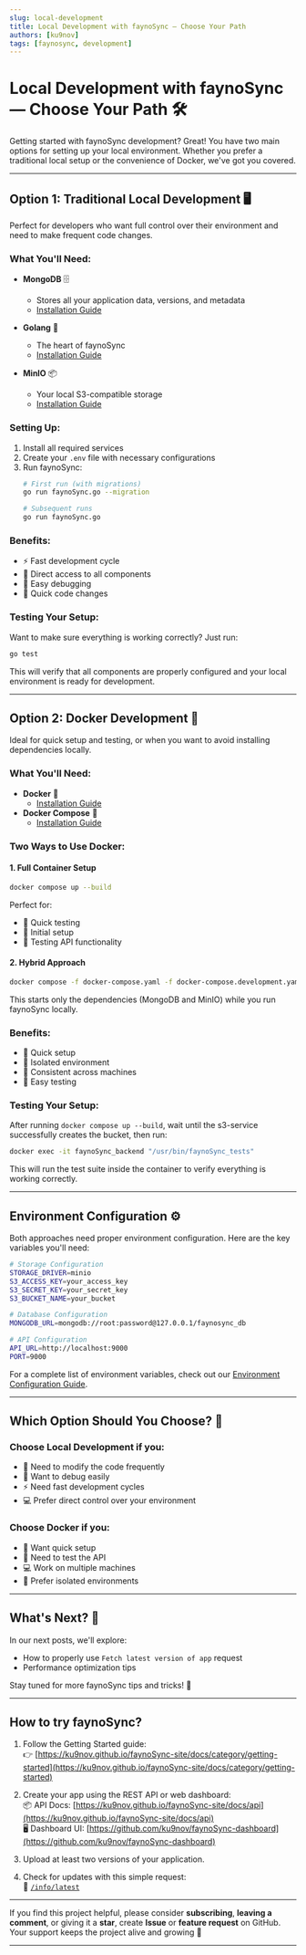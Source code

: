 ```yaml
---
slug: local-development
title: Local Development with faynoSync — Choose Your Path
authors: [ku9nov]
tags: [faynosync, development]
---
```


# Local Development with faynoSync — Choose Your Path 🛠️

Getting started with faynoSync development? Great! You have two main options for setting up your local environment. Whether you prefer a traditional local setup or the convenience of Docker, we've got you covered.

---

## Option 1: Traditional Local Development 🖥️

Perfect for developers who want full control over their environment and need to make frequent code changes.

### What You'll Need:

- **MongoDB** 🗄️
  - Stores all your application data, versions, and metadata
  - [Installation Guide](https://www.mongodb.com/docs/manual/administration/install-community/)

- **Golang** 🐹
  - The heart of faynoSync
  - [Installation Guide](https://go.dev/doc/install)

- **MinIO** 📦
  - Your local S3-compatible storage
  - [Installation Guide](https://min.io/docs/minio/linux/operations/install-deploy-manage/deploy-minio-single-node-single-drive.html)

### Setting Up:

1. Install all required services
2. Create your `.env` file with necessary configurations
3. Run faynoSync:
   ```bash
   # First run (with migrations)
   go run faynoSync.go --migration
   
   # Subsequent runs
   go run faynoSync.go
   ```

### Benefits:
- ⚡ Fast development cycle
- 🔧 Direct access to all components
- 🧪 Easy debugging
- 🔄 Quick code changes

### Testing Your Setup:
Want to make sure everything is working correctly? Just run:
```bash
go test
```
This will verify that all components are properly configured and your local environment is ready for development.

---

## Option 2: Docker Development 🐳

Ideal for quick setup and testing, or when you want to avoid installing dependencies locally.

### What You'll Need:

- **Docker** 🐳
  - [Installation Guide](https://docs.docker.com/engine/install/)
- **Docker Compose** 🎵
  - [Installation Guide](https://docs.docker.com/compose/install/)

### Two Ways to Use Docker:

#### 1. Full Container Setup
```bash
docker compose up --build
```
Perfect for:
- 🚀 Quick testing
- 🧪 Initial setup
- 🔄 Testing API functionality

#### 2. Hybrid Approach
```bash
docker compose -f docker-compose.yaml -f docker-compose.development.yaml up
```
This starts only the dependencies (MongoDB and MinIO) while you run faynoSync locally.

### Benefits:
- 🚀 Quick setup
- 🧩 Isolated environment
- 🔄 Consistent across machines
- 🧪 Easy testing

### Testing Your Setup:
After running `docker compose up --build`, wait until the s3-service successfully creates the bucket, then run:
```bash
docker exec -it faynoSync_backend "/usr/bin/faynoSync_tests"
```
This will run the test suite inside the container to verify everything is working correctly.

---

## Environment Configuration ⚙️

Both approaches need proper environment configuration. Here are the key variables you'll need:

```bash
# Storage Configuration
STORAGE_DRIVER=minio
S3_ACCESS_KEY=your_access_key
S3_SECRET_KEY=your_secret_key
S3_BUCKET_NAME=your_bucket

# Database Configuration
MONGODB_URL=mongodb://root:password@127.0.0.1/faynosync_db

# API Configuration
API_URL=http://localhost:9000
PORT=9000
```

For a complete list of environment variables, check out our [Environment Configuration Guide](https://ku9nov.github.io/faynoSync-site/docs/getting-started/env-overview).

---

## Which Option Should You Choose? 🤔

### Choose Local Development if you:
- 🔧 Need to modify the code frequently
- 🐛 Want to debug easily
- ⚡ Need fast development cycles
- 💻 Prefer direct control over your environment

### Choose Docker if you:
- 🚀 Want quick setup
- 🧪 Need to test the API
- 💻 Work on multiple machines
- 🧩 Prefer isolated environments

---

## What's Next? 🚀

In our next posts, we'll explore:
- How to properly use `Fetch latest version of app` request
- Performance optimization tips

Stay tuned for more faynoSync tips and tricks! 💚

---

## How to try faynoSync?

1. Follow the Getting Started guide:  
👉 [https://ku9nov.github.io/faynoSync-site/docs/category/getting-started](https://ku9nov.github.io/faynoSync-site/docs/category/getting-started)

2. Create your app using the REST API or web dashboard:  
📦 API Docs: [https://ku9nov.github.io/faynoSync-site/docs/api](https://ku9nov.github.io/faynoSync-site/docs/api)  
🖥️ Dashboard UI: [https://github.com/ku9nov/faynoSync-dashboard](https://github.com/ku9nov/faynoSync-dashboard)

3. Upload at least two versions of your application.

4. Check for updates with this simple request:  
📡 [`/info/latest`](https://ku9nov.github.io/faynoSync-site/docs/api/info/latest)

---

If you find this project helpful, please consider **subscribing**, **leaving a comment**, or giving it a **star**, create **Issue** or **feature request** on GitHub.  
Your support keeps the project alive and growing 💚

--- 